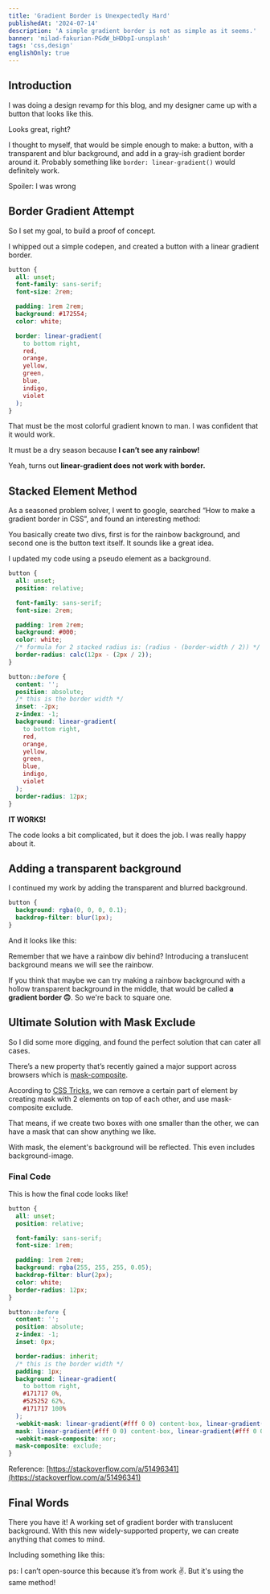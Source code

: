 ```yaml
---
title: 'Gradient Border is Unexpectedly Hard'
publishedAt: '2024-07-14'
description: 'A simple gradient border is not as simple as it seems.'
banner: 'milad-fakurian-PGdW_bHDbpI-unsplash'
tags: 'css,design'
englishOnly: true
---
```


## Introduction

I was doing a design revamp for this blog, and my designer came up with a button that looks like this.

<CloudinaryImg
  mdx
  publicId='theodorusclarence/blogs/gradient-border-is-hard/Untitled'
  alt='Button with a gray gradient border and a translucent background'
  width={1286}
  height={774}
/>

Looks great, right?

I thought to myself, that would be simple enough to make: a button, with a transparent and blur background, and add in a gray-ish gradient border around it. Probably something like `border: linear-gradient()` would definitely work.

Spoiler: I was wrong

## Border Gradient Attempt

So I set my goal, to build a proof of concept.

I whipped out a simple codepen, and created a button with a linear gradient border.

```css
button {
  all: unset;
  font-family: sans-serif;
  font-size: 2rem;

  padding: 1rem 2rem;
  background: #172554;
  color: white;

  border: linear-gradient(
    to bottom right,
    red,
    orange,
    yellow,
    green,
    blue,
    indigo,
    violet
  );
}
```

That must be the most colorful gradient known to man. I was confident that it would work.

<CloudinaryImg
  mdx
  publicId='theodorusclarence/blogs/gradient-border-is-hard/Untitled_1'
  alt='Button without a rainbow gradient border'
  width={1106}
  height={788}
/>

It must be a dry season because **I can’t see any rainbow!**

Yeah, turns out **linear-gradient does not work with border.**

## Stacked Element Method

As a seasoned problem solver, I went to google, searched “How to make a gradient border in CSS”, and found an interesting method:

You basically create two divs, first is for the rainbow background, and second one is the button text itself. It sounds like a great idea.

<CloudinaryImg
  mdx
  publicId='theodorusclarence/blogs/gradient-border-is-hard/Untitled_2'
  alt='Diagram of how stacked element method works'
  width={2534}
  height={1338}
/>

I updated my code using a pseudo element as a background.

```css
button {
  all: unset;
  position: relative;

  font-family: sans-serif;
  font-size: 2rem;

  padding: 1rem 2rem;
  background: #000;
  color: white;
  /* formula for 2 stacked radius is: (radius - (border-width / 2)) */
  border-radius: calc(12px - (2px / 2));
}

button::before {
  content: '';
  position: absolute;
  /* this is the border width */
  inset: -2px;
  z-index: -1;
  background: linear-gradient(
    to bottom right,
    red,
    orange,
    yellow,
    green,
    blue,
    indigo,
    violet
  );
  border-radius: 12px;
}
```

<CloudinaryImg
  mdx
  publicId='theodorusclarence/blogs/gradient-border-is-hard/Untitled_3'
  alt='Button with a rainbow gradient border'
  width={744}
  height={494}
/>

**IT WORKS!**

The code looks a bit complicated, but it does the job. I was really happy about it.

## Adding a transparent background

I continued my work by adding the transparent and blurred background.

```css
button {
  background: rgba(0, 0, 0, 0.1);
  backdrop-filter: blur(1px);
}
```

And it looks like this:

<CloudinaryImg
  mdx
  publicId='theodorusclarence/blogs/gradient-border-is-hard/Untitled_4'
  alt='Button with a rainbow gradient background, but the border is gone'
  width={1256}
  height={816}
/>

Remember that we have a rainbow div behind? Introducing a translucent background means we will see the rainbow.

If you think that maybe we can try making a rainbow background with a hollow transparent background in the middle, that would be called **a gradient border 🙃**. So we're back to square one.

## Ultimate Solution with Mask Exclude

So I did some more digging, and found the perfect solution that can cater all cases.

There’s a new property that’s recently gained a major support across browsers which is [mask-composite](https://developer.mozilla.org/en-US/docs/Web/CSS/mask-composite).

<CloudinaryImg
  mdx
  publicId='theodorusclarence/blogs/gradient-border-is-hard/Untitled_5'
  alt='Button with a rainbow gradient background'
  width={2538}
  height={808}
/>

According to [CSS Tricks](https://css-tricks.com/almanac/properties/m/mask-composite/), we can remove a certain part of element by creating mask with 2 elements on top of each other, and use mask-composite exclude.

<CloudinaryImg
  mdx
  publicId='theodorusclarence/blogs/gradient-border-is-hard/css-tricks-exclude'
  alt='css-tricks-exclude'
  width={2294}
  height={1188}
/>

That means, if we create two boxes with one smaller than the other, we can have a mask that can show anything we like.

<CloudinaryImg
  mdx
  publicId='theodorusclarence/blogs/gradient-border-is-hard/Untitled_7'
  alt='Mask Composite caniuse'
  width={2054}
  height={1514}
/>

With mask, the element's background will be reflected. This even includes background-image.

<CloudinaryImg
  mdx
  publicId='theodorusclarence/blogs/gradient-border-is-hard/Untitled_8'
  alt='CSS Tricks exclude'
  width={1160}
  height={794}
/>

### Final Code

This is how the final code looks like!

```css
button {
  all: unset;
  position: relative;

  font-family: sans-serif;
  font-size: 1rem;

  padding: 1rem 2rem;
  background: rgba(255, 255, 255, 0.05);
  backdrop-filter: blur(2px);
  color: white;
  border-radius: 12px;
}

button::before {
  content: '';
  position: absolute;
  z-index: -1;
  inset: 0px;

  border-radius: inherit;
  /* this is the border width */
  padding: 1px;
  background: linear-gradient(
    to bottom right,
    #171717 0%,
    #525252 62%,
    #171717 100%
  );
  -webkit-mask: linear-gradient(#fff 0 0) content-box, linear-gradient(#fff 0 0);
  mask: linear-gradient(#fff 0 0) content-box, linear-gradient(#fff 0 0);
  -webkit-mask-composite: xor;
  mask-composite: exclude;
}
```

<CloudinaryImg
  mdx
  publicId='theodorusclarence/blogs/gradient-border-is-hard/Untitled_9'
  alt='Untitled'
  width={1520}
  height={1060}
/>

Reference: [https://stackoverflow.com/a/51496341](https://stackoverflow.com/a/51496341)

## Final Words

There you have it! A working set of gradient border with translucent background. With this new widely-supported property, we can create anything that comes to mind.

Including something like this:

<CloudinaryVideoPlayer
  mdx
  publicId='theodorusclarence/blogs/gradient-border-is-hard/gradient-vid'
  width='1424'
  height='596'
/>

ps: I can’t open-source this because it’s from work ✌️. But it's using the same method!
